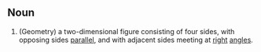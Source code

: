 ==Noun==
# (Geometry) a two-dimensional figure consisting of four sides, with opposing sides [[parallel]], and with adjacent sides meeting at [[right]] [[angle]]s.